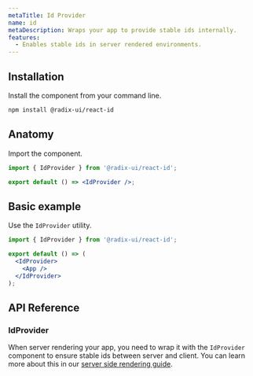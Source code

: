 ```yaml
---
metaTitle: Id Provider
name: id
metaDescription: Wraps your app to provide stable ids internally.
features:
  - Enables stable ids in server rendered environments.
---
```


## Installation

Install the component from your command line.

```bash
npm install @radix-ui/react-id
```

## Anatomy

Import the component.

```jsx
import { IdProvider } from '@radix-ui/react-id';

export default () => <IdProvider />;
```

## Basic example

Use the `IdProvider` utility.

```jsx
import { IdProvider } from '@radix-ui/react-id';

export default () => (
  <IdProvider>
    <App />
  </IdProvider>
);
```

## API Reference

### IdProvider

When server rendering your app, you need to wrap it with the `IdProvider` component to ensure stable ids between server and client. You can learn more about this in our [server side rendering guide](../../overview/server-side-rendering).
